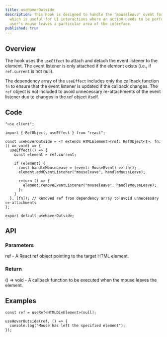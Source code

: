 ```yaml
---
title: useHoverOutside
description: This hook is designed to handle the 'mouseleave' event for a given element,
  which is useful for UI interactions where an action needs to be performed once the
  user's mouse leaves a particular area of the interface.
published: true
---
```


## Overview

The hook uses the `useEffect` to attach and detach the event listener to the element. The event listener
is only attached if the element exists (i.e., if `ref.current` is not null).

The dependency array of the `useEffect` includes only the callback function `fn` to ensure that the event listener
is updated if the callback changes. The `ref` object is not included to avoid unnecessary re-attachments of the
event listener due to changes in the ref object itself.

## Code

```tsx
"use client";

import { RefObject, useEffect } from "react";

const useHoverOutside = <T extends HTMLElement>(ref: RefObject<T>, fn: () => void) => {
  useEffect(() => {
    const element = ref.current;

    if (element) {
      const handleMouseLeave = (event: MouseEvent) => fn();
      element.addEventListener("mouseleave", handleMouseLeave);

      return () => {
        element.removeEventListener("mouseleave", handleMouseLeave);
      };
    }
  }, [fn]); // Removed ref from dependency array to avoid unnecessary re-attachments
};

export default useHoverOutside;
```

## API

### Parameters

ref - A React ref object pointing to the target HTML element.

### Return

() => void - A callback function to be executed when the mouse leaves the element.

## Examples

```tsx
const ref = useRef<HTMLDivElement>(null);

useHoverOutside(ref, () => {
  console.log("Mouse has left the specified element");
});
```
